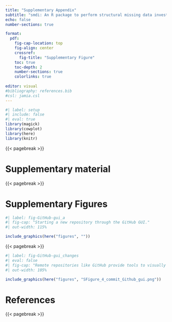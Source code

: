 ```yaml
---
title: "Supplementary Appendix"
subtitle: "smdi: An R package to perform structural missing data investigations"
echo: false
number-sections: true

format: 
  pdf:
    fig-cap-location: top
    fig-align: center
    crossref:
      fig-title: "Supplementary Figure"
    toc: true
    toc-depth: 2
    number-sections: true
    colorlinks: true
      
editor: visual
#bibliography: references.bib
#csl: jamia.csl
---
```


```r
#| label: setup
#| include: false
#| eval: true
library(magick)
library(cowplot)
library(here)
library(knitr)
```

{{< pagebreak >}}

# Supplementary material

{{< pagebreak >}}

# Supplementary Figures

```r
#| label: fig-GitHub-gui_a
#| fig-cap: "Starting a new repository through the GitHub GUI."
#| out-width: 115%

include_graphics(here("figures", ""))
```

{{< pagebreak >}}

```r
#| label: fig-GitHub-gui_changes
#| eval: false
#| fig-cap: "Remote repositories like GitHub provide tools to visually track changes made to analytical code and corresponding output such as figures. This commit history illustrates details about the commit (e.g., commit SHA hash and message), a side-by-side comparison of the previous (upper left) and modified (upper right) version of the figure and the corresponding changes made to the R code (bottom)."
#| out-width: 105%

include_graphics(here("figures", "SFigure_4_commit_Github_gui.png"))
```

# References {.unnumbered}

::: {#refs}
:::

{{< pagebreak >}}

#  {.unnumbered}
